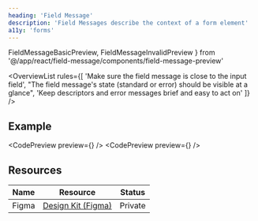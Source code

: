 ```yaml
---
heading: 'Field Message'
description: 'Field Messages describe the context of a form element'
a11y: 'forms'
---
```


  FieldMessageBasicPreview,
  FieldMessageInvalidPreview
} from '@/app/react/field-message/components/field-message-preview'

<OverviewList rules={[
  'Make sure the field message is close to the input field',
  "The field message's state (standard or error) should be visible at a glance",
  'Keep descriptors and error messages brief and easy to act on'
]} />

## Example

<CodePreview preview={<FieldMessageBasicPreview />} />
<CodePreview preview={<FieldMessageInvalidPreview />} />

## Resources

| Name     | Resource | Status                                               |
| -------- | -------- | ---------------------------------------------------- |
| Figma    | [Design Kit (Figma)](https://www.figma.com/design/ducwqOCxoxcWc3ReV3FYd8/Digital-University-Component-Library?m=auto&node-id=0-1)      |                         Private                      |